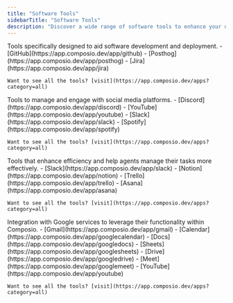 ```yaml
---
title: "Software Tools"
sidebarTitle: "Software Tools"
description: "Discover a wide range of software tools to enhance your development, social media engagement, productivity, and integration with Google services."
---
```



<AccordionGroup title="Category of application"> 
  <Accordion title="Devtools">
  Tools specifically designed to aid software development and deployment.
    - [GitHub](https://app.composio.dev/app/github) 
    - [Posthog](https://app.composio.dev/app/posthog)
    - [Jira](https://app.composio.dev/app/jira)

    Want to see all the tools? [visit](https://app.composio.dev/apps?category=all)
  </Accordion>
  <Accordion title="Social">
  Tools to manage and engage with social media platforms.
    - [Discord](https://app.composio.dev/app/discord)
    - [YouTube](https://app.composio.dev/app/youtube)
    - [Slack](https://app.composio.dev/app/slack)
    - [Spotify](https://app.composio.dev/app/spotify)

    Want to see all the tools? [visit](https://app.composio.dev/apps?category=all)
  </Accordion>
  <Accordion title="Productivity">
  Tools that enhance efficiency and help agents manage their tasks more effectively.
    - [Slack](https://app.composio.dev/app/slack)
    - [Notion](https://app.composio.dev/app/notion)
    - [Trello](https://app.composio.dev/app/trello)
    - [Asana](https://app.composio.dev/app/asana)

    Want to see all the tools? [visit](https://app.composio.dev/apps?category=all)
  </Accordion>
  <Accordion title="Google Apps">
  Integration with Google services to leverage their functionality within Composio.
    - [Gmail](https://app.composio.dev/app/gmail)
    - [Calendar](https://app.composio.dev/app/googlecalendar)
    - [Docs](https://app.composio.dev/app/googledocs)
    - [Sheets](https://app.composio.dev/app/googlesheets)
    - [Drive](https://app.composio.dev/app/googledrive)
    - [Meet](https://app.composio.dev/app/googlemeet)
    - [YouTube](https://app.composio.dev/app/youtube)

    Want to see all the tools? [visit](https://app.composio.dev/apps?category=all)
  </Accordion>
</AccordionGroup>


